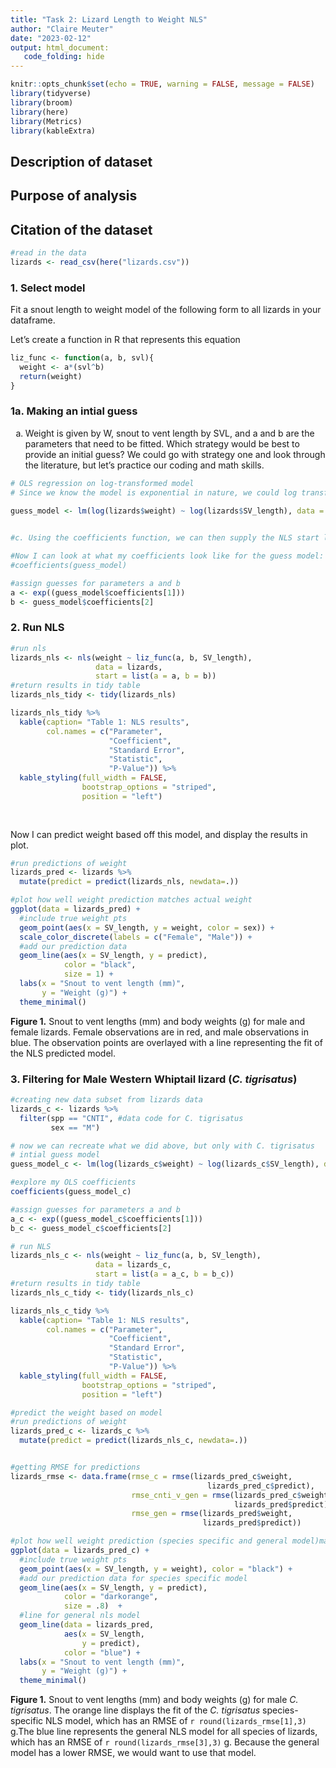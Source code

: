 ```yaml
---
title: "Task 2: Lizard Length to Weight NLS"
author: "Claire Meuter"
date: "2023-02-12"
output: html_document:
   code_folding: hide
---
```


```r
knitr::opts_chunk$set(echo = TRUE, warning = FALSE, message = FALSE)
library(tidyverse)
library(broom)
library(here)
library(Metrics)
library(kableExtra)

```
## Description of dataset 

## Purpose of analysis 

## Citation of the dataset 


```r
#read in the data
lizards <- read_csv(here("lizards.csv"))
```



### 1. Select model
Fit a snout length to weight model of the following form to all lizards in your dataframe.
\begin{equation}
W=a(SVL)^b
\end{equation}

Let's create a function in R that represents this equation
```r
liz_func <- function(a, b, svl){
  weight <- a*(svl^b)
  return(weight)
}
```

### 1a. Making an intial guess
a. Weight is given by W, snout to vent length by SVL, and a and b are the parameters that need to be fitted. Which strategy would be best to provide an initial guess? We could go with strategy one and look through the literature, but let’s practice our coding and math skills.
```r
# OLS regression on log-transformed model
# Since we know the model is exponential in nature, we could log transform the data. If we do a standard OLS regression on the log transformed data, we can get approximations of the parameters from the regression coefficients
 
guess_model <- lm(log(lizards$weight) ~ log(lizards$SV_length), data = lizards)


#c. Using the coefficients function, we can then supply the NLS start list with the regression coefficients. Hint: Because you log transformed the data, you will have to mathematically transform the intercept coefficient to get the guess for parameter a.

#Now I can look at what my coefficients look like for the guess model: 
#coefficients(guess_model)

#assign guesses for parameters a and b 
a <- exp((guess_model$coefficients[1]))
b <- guess_model$coefficients[2]
```

### 2. Run NLS 

```r
#run nls 
lizards_nls <- nls(weight ~ liz_func(a, b, SV_length),
                   data = lizards, 
                   start = list(a = a, b = b))
#return results in tidy table 
lizards_nls_tidy <- tidy(lizards_nls)

lizards_nls_tidy %>% 
  kable(caption= "Table 1: NLS results",
        col.names = c("Parameter", 
                      "Coefficient", 
                      "Standard Error", 
                      "Statistic", 
                      "P-Value")) %>% 
  kable_styling(full_width = FALSE,
                bootstrap_options = "striped",
                position = "left")
  
  
```

Now I can predict weight based off this model, and display the results in plot. 
```r
#run predictions of weight 
lizards_pred <- lizards %>% 
  mutate(predict = predict(lizards_nls, newdata=.))

#plot how well weight prediction matches actual weight 
ggplot(data = lizards_pred) +
  #include true weight pts 
  geom_point(aes(x = SV_length, y = weight, color = sex)) +
  scale_color_discrete(labels = c("Female", "Male")) +
  #add our prediction data
  geom_line(aes(x = SV_length, y = predict),
            color = "black",
            size = 1) +
  labs(x = "Snout to vent length (mm)",
       y = "Weight (g)") +
  theme_minimal()

```

**Figure 1.** Snout to vent lengths (mm) and body weights (g) for male and female lizards. Female observations are in red, and male observations in blue. The observation points are overlayed with a line representing the fit of the NLS predicted model. 

### 3. Filtering for Male Western Whiptail lizard (*C. tigrisatus*)
```r
#creating new data subset from lizards data 
lizards_c <- lizards %>% 
  filter(spp == "CNTI", #data code for C. tigrisatus
         sex == "M")

# now we can recreate what we did above, but only with C. tigrisatus 
# intial guess model 
guess_model_c <- lm(log(lizards_c$weight) ~ log(lizards_c$SV_length), data = lizards_c)

#explore my OLS coefficients 
coefficients(guess_model_c)

#assign guesses for parameters a and b 
a_c <- exp((guess_model_c$coefficients[1]))
b_c <- guess_model_c$coefficients[2]

# run NLS 
lizards_nls_c <- nls(weight ~ liz_func(a, b, SV_length),
                   data = lizards_c, 
                   start = list(a = a_c, b = b_c))
#return results in tidy table 
lizards_nls_c_tidy <- tidy(lizards_nls_c)

lizards_nls_c_tidy %>% 
  kable(caption= "Table 1: NLS results",
        col.names = c("Parameter", 
                      "Coefficient", 
                      "Standard Error", 
                      "Statistic", 
                      "P-Value")) %>% 
  kable_styling(full_width = FALSE,
                bootstrap_options = "striped",
                position = "left")

```
```r
#predict the weight based on model
#run predictions of weight 
lizards_pred_c <- lizards_c %>% 
  mutate(predict = predict(lizards_nls_c, newdata=.))


#getting RMSE for predictions 
lizards_rmse <- data.frame(rmse_c = rmse(lizards_pred_c$weight, 
                                            lizards_pred_c$predict),
                           rmse_cnti_v_gen = rmse(lizards_pred_c$weight, 
                                                  lizards_pred$predict),
                           rmse_gen = rmse(lizards_pred$weight, 
                                           lizards_pred$predict))

#plot how well weight prediction (species specific and general model)matches actual weight 
ggplot(data = lizards_pred_c) +
  #include true weight pts 
  geom_point(aes(x = SV_length, y = weight), color = "black") +
  #add our prediction data for species specific model
  geom_line(aes(x = SV_length, y = predict),
            color = "darkorange",
            size = .8)  +
  #line for general nls model 
  geom_line(data = lizards_pred,
            aes(x = SV_length,
                y = predict),
            color = "blue") +
  labs(x = "Snout to vent length (mm)",
       y = "Weight (g)") +
  theme_minimal()

```
**Figure 1.** Snout to vent lengths (mm) and body weights (g) for male *C. tigrisatus*. The orange line displays the fit of the  *C. tigrisatus* species-specific NLS model, which has an RMSE of `r round(lizards_rmse[1],3)` g.The blue line represents the general NLS model for all species of lizards, which has an RMSE of `r round(lizards_rmse[3],3)` g. Because the general model has a lower RMSE, we would want to use that model. 
